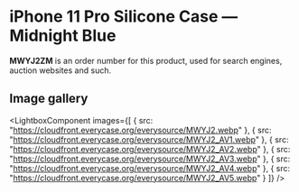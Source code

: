 
# iPhone 11 Pro Silicone Case — Midnight Blue

<Callout type='info' emoji='👉🏻'>**MWYJ2ZM** is an order number for this product, used for search engines, auction websites and such.</Callout>

## Image gallery

<LightboxComponent
    images={[
      {
        src: "https://cloudfront.everycase.org/everysource/MWYJ2.webp"
      },
      {
        src: "https://cloudfront.everycase.org/everysource/MWYJ2_AV1.webp"
      },
      {
        src: "https://cloudfront.everycase.org/everysource/MWYJ2_AV2.webp"
      },
      {
        src: "https://cloudfront.everycase.org/everysource/MWYJ2_AV3.webp"
      },
      {
        src: "https://cloudfront.everycase.org/everysource/MWYJ2_AV4.webp"
      },
      {
        src: "https://cloudfront.everycase.org/everysource/MWYJ2_AV5.webp"
      }
    ]}
  />
